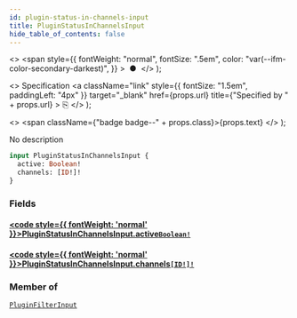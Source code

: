 ```yaml
---
id: plugin-status-in-channels-input
title: PluginStatusInChannelsInput
hide_table_of_contents: false
---
```


  <>
    <span
      style={{
        fontWeight: "normal",
        fontSize: ".5em",
        color: "var(--ifm-color-secondary-darkest)",
      }}
    >
      &nbsp;●&nbsp;
    </span>
  </>
);

  <>
    Specification
    <a
      className="link"
      style={{ fontSize: "1.5em", paddingLeft: "4px" }}
      target="\_blank"
      href={props.url}
      title={"Specified by " + props.url}
    >
      ⎘
    </a>
  </>
);

  <>
    <span className={"badge badge--" + props.class}>{props.text}</span>
  </>
);

No description

```graphql
input PluginStatusInChannelsInput {
  active: Boolean!
  channels: [ID!]!
}
```

### Fields

#### [<code style={{ fontWeight: 'normal' }}>PluginStatusInChannelsInput.<b>active</b></code>](#)<Bullet />[`Boolean!`](../../../storefront/miscellaneous/scalars/boolean) <Badge class="secondary" text="non-null"/> <Badge class="secondary" text="scalar"/>

>

#### [<code style={{ fontWeight: 'normal' }}>PluginStatusInChannelsInput.<b>channels</b></code>](#)<Bullet />[`[ID!]!`](../../../storefront/miscellaneous/scalars/id) <Badge class="secondary" text="non-null"/> <Badge class="secondary" text="scalar"/>

>

### Member of

[`PluginFilterInput`](../../../storefront/miscellaneous/inputs/plugin-filter-input) <Badge class="secondary" text="input"/>
